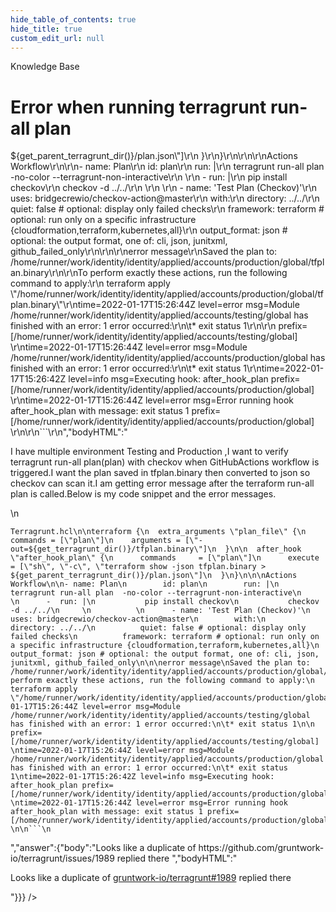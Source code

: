 ```yaml
---
hide_table_of_contents: true
hide_title: true
custom_edit_url: null
---
```



<head>
  <link rel="canonical" href="https://github.com/gruntwork-io/knowledge-base/discussions/146" />
</head>

<CenterLayout>
<span className="searchCategory">Knowledge Base</span>
<h1>Error when running terragrunt run-all plan</h1>
<GitHub discussion={{"id":"D_kwDOF8slf84AOiob","number":146,"author":{"login":"drey0143143"},"title":"Error when running terragrunt run-all plan","body":"I have multiple environment Testing and Production ,I want to verify terragrunt run-all plan(plan) with checkov when GitHubActions workflow is triggered.I want the plan saved in tfplan.binary then converted to json so checkov can scan it.I am getting error message after the terraform run-all plan is called.Below is my code snippet and the error messages.\r\n~~~\r\nTerragrunt.hcl\r\n\r\nterraform {\r\n  extra_arguments \"plan_file\" {\r\n    commands = [\"plan\"]\r\n    arguments = [\"-out=${get_terragrunt_dir()}/tfplan.binary\"]\r\n  }\r\n\r\n  after_hook \"after_hook_plan\" {\r\n      commands     = [\"plan\"]\r\n      execute      = [\"sh\", \"-c\", \"terraform show -json tfplan.binary > ${get_parent_terragrunt_dir()}/plan.json\"]\r\n  }\r\n}\r\n\r\n\r\nActions Workflow\r\n\r\n- name: Plan\r\n        id: plan\r\n        run: |\r\n          terragrunt run-all plan  -no-color --terragrunt-non-interactive\r\n          \r\n      -  run: |\r\n           pip install checkov\r\n           checkov -d ../../\r\n     \r\n          \r\n      - name: 'Test Plan (Checkov)'\r\n        uses: bridgecrewio/checkov-action@master\r\n        with:\r\n          directory: ../../\r\n          quiet: false # optional: display only failed checks\r\n          framework: terraform # optional: run only on a specific infrastructure {cloudformation,terraform,kubernetes,all}\r\n          output_format: json # optional: the output format, one of: cli, json, junitxml, github_failed_only\r\n\r\n\r\nerror message\r\nSaved the plan to: /home/runner/work/identity/identity/applied/accounts/production/global/tfplan.binary\r\n\r\nTo perform exactly these actions, run the following command to apply:\r\n    terraform apply \"/home/runner/work/identity/identity/applied/accounts/production/global/tfplan.binary\"\r\ntime=2022-01-17T15:26:44Z level=error msg=Module /home/runner/work/identity/identity/applied/accounts/testing/global has finished with an error: 1 error occurred:\r\n\t* exit status 1\r\n\r\n prefix=[/home/runner/work/identity/identity/applied/accounts/testing/global] \r\ntime=2022-01-17T15:26:44Z level=error msg=Module /home/runner/work/identity/identity/applied/accounts/production/global has finished with an error: 1 error occurred:\r\n\t* exit status 1\r\ntime=2022-01-17T15:26:42Z level=info msg=Executing hook: after_hook_plan prefix=[/home/runner/work/identity/identity/applied/accounts/production/global] \r\ntime=2022-01-17T15:26:44Z level=error msg=Error running hook after_hook_plan with message: exit status 1 prefix=[/home/runner/work/identity/identity/applied/accounts/production/global] \r\n\r\n```\r\n","bodyHTML":"<p dir=\"auto\">I have multiple environment Testing and Production ,I want to verify terragrunt run-all plan(plan) with checkov when GitHubActions workflow is triggered.I want the plan saved in tfplan.binary then converted to json so checkov can scan it.I am getting error message after the terraform run-all plan is called.Below is my code snippet and the error messages.</p>\n<div class=\"snippet-clipboard-content notranslate position-relative overflow-auto\" data-snippet-clipboard-copy-content=\"Terragrunt.hcl\n\nterraform {\n  extra_arguments &quot;plan_file&quot; {\n    commands = [&quot;plan&quot;]\n    arguments = [&quot;-out=${get_terragrunt_dir()}/tfplan.binary&quot;]\n  }\n\n  after_hook &quot;after_hook_plan&quot; {\n      commands     = [&quot;plan&quot;]\n      execute      = [&quot;sh&quot;, &quot;-c&quot;, &quot;terraform show -json tfplan.binary &gt; ${get_parent_terragrunt_dir()}/plan.json&quot;]\n  }\n}\n\n\nActions Workflow\n\n- name: Plan\n        id: plan\n        run: |\n          terragrunt run-all plan  -no-color --terragrunt-non-interactive\n          \n      -  run: |\n           pip install checkov\n           checkov -d ../../\n     \n          \n      - name: 'Test Plan (Checkov)'\n        uses: bridgecrewio/checkov-action@master\n        with:\n          directory: ../../\n          quiet: false # optional: display only failed checks\n          framework: terraform # optional: run only on a specific infrastructure {cloudformation,terraform,kubernetes,all}\n          output_format: json # optional: the output format, one of: cli, json, junitxml, github_failed_only\n\n\nerror message\nSaved the plan to: /home/runner/work/identity/identity/applied/accounts/production/global/tfplan.binary\n\nTo perform exactly these actions, run the following command to apply:\n    terraform apply &quot;/home/runner/work/identity/identity/applied/accounts/production/global/tfplan.binary&quot;\ntime=2022-01-17T15:26:44Z level=error msg=Module /home/runner/work/identity/identity/applied/accounts/testing/global has finished with an error: 1 error occurred:\n\t* exit status 1\n\n prefix=[/home/runner/work/identity/identity/applied/accounts/testing/global] \ntime=2022-01-17T15:26:44Z level=error msg=Module /home/runner/work/identity/identity/applied/accounts/production/global has finished with an error: 1 error occurred:\n\t* exit status 1\ntime=2022-01-17T15:26:42Z level=info msg=Executing hook: after_hook_plan prefix=[/home/runner/work/identity/identity/applied/accounts/production/global] \ntime=2022-01-17T15:26:44Z level=error msg=Error running hook after_hook_plan with message: exit status 1 prefix=[/home/runner/work/identity/identity/applied/accounts/production/global] \n\n```\"><pre class=\"notranslate\"><code>Terragrunt.hcl\n\nterraform {\n  extra_arguments \"plan_file\" {\n    commands = [\"plan\"]\n    arguments = [\"-out=${get_terragrunt_dir()}/tfplan.binary\"]\n  }\n\n  after_hook \"after_hook_plan\" {\n      commands     = [\"plan\"]\n      execute      = [\"sh\", \"-c\", \"terraform show -json tfplan.binary &gt; ${get_parent_terragrunt_dir()}/plan.json\"]\n  }\n}\n\n\nActions Workflow\n\n- name: Plan\n        id: plan\n        run: |\n          terragrunt run-all plan  -no-color --terragrunt-non-interactive\n          \n      -  run: |\n           pip install checkov\n           checkov -d ../../\n     \n          \n      - name: 'Test Plan (Checkov)'\n        uses: bridgecrewio/checkov-action@master\n        with:\n          directory: ../../\n          quiet: false # optional: display only failed checks\n          framework: terraform # optional: run only on a specific infrastructure {cloudformation,terraform,kubernetes,all}\n          output_format: json # optional: the output format, one of: cli, json, junitxml, github_failed_only\n\n\nerror message\nSaved the plan to: /home/runner/work/identity/identity/applied/accounts/production/global/tfplan.binary\n\nTo perform exactly these actions, run the following command to apply:\n    terraform apply \"/home/runner/work/identity/identity/applied/accounts/production/global/tfplan.binary\"\ntime=2022-01-17T15:26:44Z level=error msg=Module /home/runner/work/identity/identity/applied/accounts/testing/global has finished with an error: 1 error occurred:\n\t* exit status 1\n\n prefix=[/home/runner/work/identity/identity/applied/accounts/testing/global] \ntime=2022-01-17T15:26:44Z level=error msg=Module /home/runner/work/identity/identity/applied/accounts/production/global has finished with an error: 1 error occurred:\n\t* exit status 1\ntime=2022-01-17T15:26:42Z level=info msg=Executing hook: after_hook_plan prefix=[/home/runner/work/identity/identity/applied/accounts/production/global] \ntime=2022-01-17T15:26:44Z level=error msg=Error running hook after_hook_plan with message: exit status 1 prefix=[/home/runner/work/identity/identity/applied/accounts/production/global] \n\n```\n</code></pre></div>","answer":{"body":"Looks like a duplicate of https://github.com/gruntwork-io/terragrunt/issues/1989 replied there ","bodyHTML":"<p dir=\"auto\">Looks like a duplicate of <a class=\"issue-link js-issue-link\" data-error-text=\"Failed to load title\" data-id=\"1108709618\" data-permission-text=\"Title is private\" data-url=\"https://github.com/gruntwork-io/terragrunt/issues/1989\" data-hovercard-type=\"issue\" data-hovercard-url=\"/gruntwork-io/terragrunt/issues/1989/hovercard\" href=\"https://github.com/gruntwork-io/terragrunt/issues/1989\">gruntwork-io/terragrunt#1989</a> replied there</p>"}}} />

</CenterLayout>
  

<!-- ##DOCS-SOURCER-START
{
  "sourcePlugin": "github-discussions",
  "hash": "039f5e69cfae163b54febd9f351f37b2"
}
##DOCS-SOURCER-END -->
